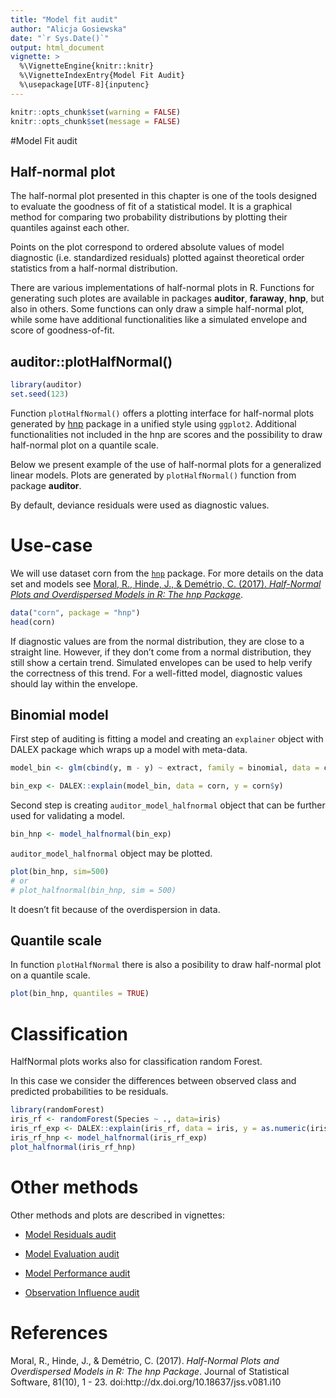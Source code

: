 ```yaml
---
title: "Model fit audit"
author: "Alicja Gosiewska"
date: "`r Sys.Date()`"
output: html_document
vignette: >
  %\VignetteEngine{knitr::knitr}
  %\VignetteIndexEntry{Model Fit Audit}
  %\usepackage[UTF-8]{inputenc}
---
```



```r
knitr::opts_chunk$set(warning = FALSE)
knitr::opts_chunk$set(message = FALSE)
```

#Model Fit audit

## Half-normal plot


The half-normal plot presented in this chapter is one of the tools designed to evaluate the goodness of fit of a statistical model. It is a graphical method for comparing two probability distributions by plotting their quantiles against each other.

Points on the plot correspond to ordered absolute values of model diagnostic (i.e. standardized residuals) plotted against theoretical order statistics from a half-normal distribution.

There are various implementations of half-normal plots in R. Functions for generating such plotes are available in packages **auditor**, **faraway**, **hnp**, but also in others.
Some functions can only draw a simple half-normal plot, while some have additional functionalities like a simulated envelope and score of goodness-of-fit. 

## auditor::plotHalfNormal()

```r
library(auditor)
set.seed(123)
```


Function `plotHalfNormal()` offers a plotting interface for half-normal plots generated by [hnp](https://CRAN.R-project.org/package=hnp) package in a unified style using `ggplot2`.
Additional functionalities not included in the hnp are scores and the possibility to draw half-normal plot on a quantile scale.

Below we present example of the use of half-normal plots for a generalized linear models. 
Plots are generated by `plotHalfNormal()` function from package **auditor**.

By default, deviance residuals were used as diagnostic values.



# Use-case

We will use dataset corn from the [`hnp`](https://CRAN.R-project.org/package=hnp) package. For more details on the data set and models see [Moral, R., Hinde, J., & Demétrio, C. (2017). *Half-Normal Plots and Overdispersed Models in R: The hnp Package*](https://www.jstatsoft.org/article/view/v081i10).

```r
data("corn", package = "hnp")
head(corn)
```

If diagnostic values are from the normal distribution, they are close to a straight line. 
However, if they don't come from a normal distribution, they still show a certain trend. Simulated envelopes can be used to help verify the correctness of this trend.
For a well-fitted model, diagnostic values should lay within the envelope.

## Binomial model

First step of auditing is fitting a model and creating an `explainer` object with DALEX package which wraps up a model with meta-data.

```r
model_bin <- glm(cbind(y, m - y) ~ extract, family = binomial, data = corn)

bin_exp <- DALEX::explain(model_bin, data = corn, y = corn$y)
```

Second step is creating `auditor_model_halfnormal` object that can be further used for validating a model.

```r
bin_hnp <- model_halfnormal(bin_exp)
```


`auditor_model_halfnormal` object may be plotted.

```r
plot(bin_hnp, sim=500)
# or
# plot_halfnormal(bin_hnp, sim = 500)
```

It doesn't fit because of the overdispersion in data.



## Quantile scale
In function `plotHalfNormal` there is also a posibility to draw half-normal plot on a quantile scale.
```r
plot(bin_hnp, quantiles = TRUE)
```

# Classification

HalfNormal plots works also for classification random Forest. 

In this case we consider the differences between observed class and predicted probabilities to be residuals. 

```r
library(randomForest)
iris_rf <- randomForest(Species ~ ., data=iris)
iris_rf_exp <- DALEX::explain(iris_rf, data = iris, y = as.numeric(iris$Species)-1)
iris_rf_hnp <- model_halfnormal(iris_rf_exp)
plot_halfnormal(iris_rf_hnp)
```


# Other methods

Other methods and plots are described in vignettes: 

* [Model Residuals audit](https://modeloriented.github.io/auditor/articles/model_residuals_audit.html)

* [Model Evaluation audit](https://modeloriented.github.io/auditor/articles/model_evaluation_audit.html)

* [Model Performance audit](https://modeloriented.github.io/auditor/articles/model_performance_audit.html)

* [Observation Influence audit](https://modeloriented.github.io/auditor/articles/observation_influence_audit.html)

# References

Moral, R., Hinde, J., & Demétrio, C. (2017). *Half-Normal Plots and Overdispersed Models in R: The hnp Package*. Journal of Statistical Software, 81(10), 1 - 23. doi:http://dx.doi.org/10.18637/jss.v081.i10
